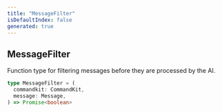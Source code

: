 ```yaml
---
title: "MessageFilter"
isDefaultIndex: false
generated: true
---
```



<!-- This file was generated from the CommandKit source. Do not modify. Instead, re-run the "docgen" script -->


## MessageFilter

<GenerationInfo sourceFile="packages/ai/src/types.ts" sourceLine="18" packageName="@commandkit/ai" />

Function type for filtering messages before they are processed by the AI.

```ts title="Signature"
type MessageFilter = (
  commandkit: CommandKit,
  message: Message,
) => Promise<boolean>
```
